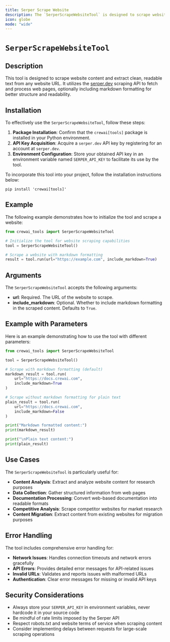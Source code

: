 ```yaml
---
title: Serper Scrape Website
description: The `SerperScrapeWebsiteTool` is designed to scrape websites and extract clean, readable content using Serper's scraping API.
icon: globe
mode: "wide"
---
```


# `SerperScrapeWebsiteTool`

## Description

This tool is designed to scrape website content and extract clean, readable text from any website URL. It utilizes the [serper.dev](https://serper.dev) scraping API to fetch and process web pages, optionally including markdown formatting for better structure and readability.

## Installation

To effectively use the `SerperScrapeWebsiteTool`, follow these steps:

1. **Package Installation**: Confirm that the `crewai[tools]` package is installed in your Python environment.
2. **API Key Acquisition**: Acquire a `serper.dev` API key by registering for an account at `serper.dev`.
3. **Environment Configuration**: Store your obtained API key in an environment variable named `SERPER_API_KEY` to facilitate its use by the tool.

To incorporate this tool into your project, follow the installation instructions below:

```shell
pip install 'crewai[tools]'
```

## Example

The following example demonstrates how to initialize the tool and scrape a website:

```python Code
from crewai_tools import SerperScrapeWebsiteTool

# Initialize the tool for website scraping capabilities
tool = SerperScrapeWebsiteTool()

# Scrape a website with markdown formatting
result = tool.run(url="https://example.com", include_markdown=True)
```

## Arguments

The `SerperScrapeWebsiteTool` accepts the following arguments:

- **url**: Required. The URL of the website to scrape.
- **include_markdown**: Optional. Whether to include markdown formatting in the scraped content. Defaults to `True`.

## Example with Parameters

Here is an example demonstrating how to use the tool with different parameters:

```python Code
from crewai_tools import SerperScrapeWebsiteTool

tool = SerperScrapeWebsiteTool()

# Scrape with markdown formatting (default)
markdown_result = tool.run(
    url="https://docs.crewai.com",
    include_markdown=True
)

# Scrape without markdown formatting for plain text
plain_result = tool.run(
    url="https://docs.crewai.com",
    include_markdown=False
)

print("Markdown formatted content:")
print(markdown_result)

print("\nPlain text content:")
print(plain_result)
```

## Use Cases

The `SerperScrapeWebsiteTool` is particularly useful for:

- **Content Analysis**: Extract and analyze website content for research purposes
- **Data Collection**: Gather structured information from web pages
- **Documentation Processing**: Convert web-based documentation into readable formats
- **Competitive Analysis**: Scrape competitor websites for market research
- **Content Migration**: Extract content from existing websites for migration purposes

## Error Handling

The tool includes comprehensive error handling for:

- **Network Issues**: Handles connection timeouts and network errors gracefully
- **API Errors**: Provides detailed error messages for API-related issues
- **Invalid URLs**: Validates and reports issues with malformed URLs
- **Authentication**: Clear error messages for missing or invalid API keys

## Security Considerations

- Always store your `SERPER_API_KEY` in environment variables, never hardcode it in your source code
- Be mindful of rate limits imposed by the Serper API
- Respect robots.txt and website terms of service when scraping content
- Consider implementing delays between requests for large-scale scraping operations